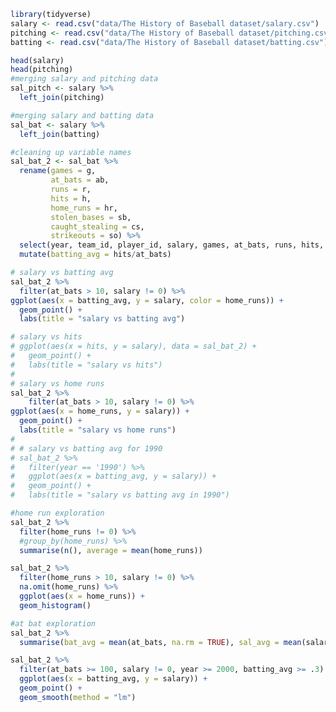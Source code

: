 
```r
library(tidyverse)
salary <- read.csv("data/The History of Baseball dataset/salary.csv")
pitching <- read.csv("data/The History of Baseball dataset/pitching.csv")
batting <- read.csv("data/The History of Baseball dataset/batting.csv")
```

```r
head(salary)
head(pitching)
#merging salary and pitching data
sal_pitch <- salary %>% 
  left_join(pitching)

#merging salary and batting data
sal_bat <- salary %>% 
  left_join(batting)

#cleaning up variable names
sal_bat_2 <- sal_bat %>% 
  rename(games = g,
         at_bats = ab,
         runs = r,
         hits = h,
         home_runs = hr,
         stolen_bases = sb,
         caught_stealing = cs,
         strikeouts = so) %>% 
  select(year, team_id, player_id, salary, games, at_bats, runs, hits, double, triple, home_runs, stolen_bases, caught_stealing, strikeouts) %>% 
  mutate(batting_avg = hits/at_bats)
```


```r
# salary vs batting avg
sal_bat_2 %>% 
  filter(at_bats > 10, salary != 0) %>% 
ggplot(aes(x = batting_avg, y = salary, color = home_runs)) +
  geom_point() +
  labs(title = "salary vs batting avg")

# salary vs hits
# ggplot(aes(x = hits, y = salary), data = sal_bat_2) +
#   geom_point() +
#   labs(title = "salary vs hits")
# 
# salary vs home runs
sal_bat_2 %>% 
    filter(at_bats > 10, salary != 0) %>% 
ggplot(aes(x = home_runs, y = salary)) +
  geom_point() +
  labs(title = "salary vs home runs")
# 
# # salary vs batting avg for 1990
# sal_bat_2 %>% 
#   filter(year == '1990') %>% 
#   ggplot(aes(x = batting_avg, y = salary)) +
#   geom_point() +
#   labs(title = "salary vs batting avg in 1990")
```

```r
#home run exploration
sal_bat_2 %>%
  filter(home_runs != 0) %>% 
  #group_by(home_runs) %>% 
  summarise(n(), average = mean(home_runs))

sal_bat_2 %>% 
  filter(home_runs > 10, salary != 0) %>% 
  na.omit(home_runs) %>% 
  ggplot(aes(x = home_runs)) +
  geom_histogram()
```
```r
#at bat exploration
sal_bat_2 %>% 
  summarise(bat_avg = mean(at_bats, na.rm = TRUE), sal_avg = mean(salary, na.rm = TRUE))

sal_bat_2 %>% 
  filter(at_bats >= 100, salary != 0, year >= 2000, batting_avg >= .3) %>% 
  ggplot(aes(x = batting_avg, y = salary)) +
  geom_point() +
  geom_smooth(method = "lm")
```

